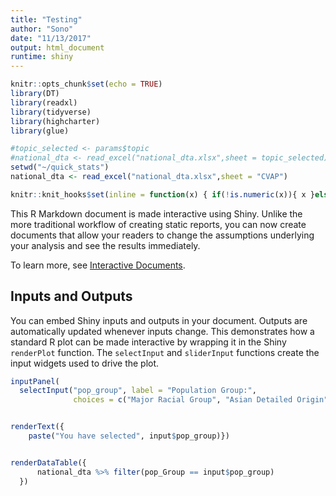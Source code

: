 ```yaml
---
title: "Testing"
author: "Sono"
date: "11/13/2017"
output: html_document
runtime: shiny
---
```


```r
knitr::opts_chunk$set(echo = TRUE)
library(DT)
library(readxl)
library(tidyverse)
library(highcharter)
library(glue)

#topic_selected <- params$topic
#national_dta <- read_excel("national_dta.xlsx",sheet = topic_selected)
setwd("~/quick_stats")
national_dta <- read_excel("national_dta.xlsx",sheet = "CVAP")

knitr::knit_hooks$set(inline = function(x) { if(!is.numeric(x)){ x }else{ prettyNum(round(x,2), big.mark=",", digits=6) } })
```

This R Markdown document is made interactive using Shiny. Unlike the more traditional workflow of creating static reports, you can now create documents that allow your readers to change the assumptions underlying your analysis and see the results immediately. 

To learn more, see [Interactive Documents](http://rmarkdown.rstudio.com/authoring_shiny.html).

## Inputs and Outputs

You can embed Shiny inputs and outputs in your document. Outputs are automatically updated whenever inputs change.  This demonstrates how a standard R plot can be made interactive by wrapping it in the Shiny `renderPlot` function. The `selectInput` and `sliderInput` functions create the input widgets used to drive the plot.

```r
inputPanel(
  selectInput("pop_group", label = "Population Group:",
              choices = c("Major Racial Group", "Asian Detailed Origin", "Asian Detailed Combo","NHPI Detailed Combo", "NHPI Detailed Origin")))


renderText({ 
    paste("You have selected", input$pop_group)})


renderDataTable({
      national_dta %>% filter(pop_Group == input$pop_group)
  })

```




